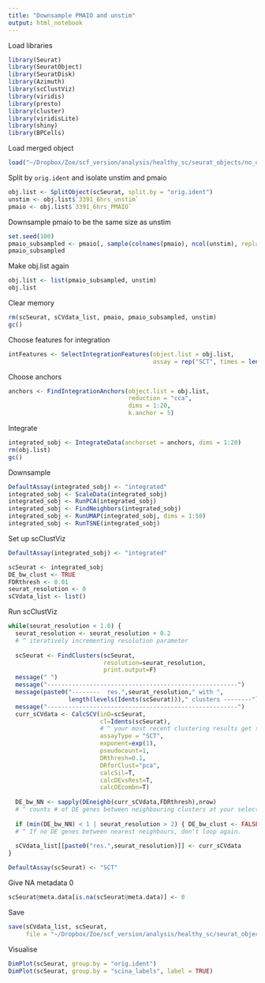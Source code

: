 ```yaml
---
title: "Downsample PMAIO and unstim"
output: html_notebook
---
```


Load libraries

```r
library(Seurat)
library(SeuratObject)
library(SeuratDisk)
library(Azimuth)
library(scClustViz)
library(viridis)
library(presto)
library(cluster)
library(viridisLite)
library(shiny)
library(BPCells)
```

Load merged object

```r
load("~/Dropbox/Zoe/scf_version/analysis/healthy_sc/seurat_objects/no_dropletQC/3391/merged_3391_stimulation_scClustViz.RData")
```

Split by `orig.ident` and isolate unstim and pmaio

```r
obj.list <- SplitObject(scSeurat, split.by = "orig.ident")
unstim <- obj.list$`3391_6hrs_unstim`
pmaio <- obj.list$`3391_6hrs_PMAIO`
```

Downsample pmaio to be the same size as unstim

```r
set.seed(100)
pmaio_subsampled <- pmaio[, sample(colnames(pmaio), ncol(unstim), replace=F)]
pmaio_subsampled
```

Make obj.list again

```r
obj.list <- list(pmaio_subsampled, unstim)
obj.list
```

Clear memory

```r
rm(scSeurat, sCVdata_list, pmaio, pmaio_subsampled, unstim)
gc()
```

Choose features for integration

```r
intFeatures <- SelectIntegrationFeatures(object.list = obj.list,
                                         assay = rep("SCT", times = length(obj.list)))
```

Choose anchors

```r
anchors <- FindIntegrationAnchors(object.list = obj.list,
                                  reduction = "cca",
                                  dims = 1:20,
                                  k.anchor = 5)
```

Integrate

```r
integrated_sobj <- IntegrateData(anchorset = anchors, dims = 1:20)
rm(obj.list)
gc()
```

Downsample

```r
DefaultAssay(integrated_sobj) <- "integrated"
integrated_sobj <- ScaleData(integrated_sobj)
integrated_sobj <- RunPCA(integrated_sobj)
integrated_sobj <- FindNeighbors(integrated_sobj)
integrated_sobj <- RunUMAP(integrated_sobj, dims = 1:50)
integrated_sobj <- RunTSNE(integrated_sobj)
```

Set up scClustViz

```r
DefaultAssay(integrated_sobj) <- "integrated"

scSeurat <- integrated_sobj
DE_bw_clust <- TRUE
FDRthresh <- 0.01
seurat_resolution <- 0
sCVdata_list <- list()
```

Run scClustViz

```r
while(seurat_resolution < 1.0) {
  seurat_resolution <- seurat_resolution + 0.2
  # ^ iteratively incrementing resolution parameter
  
  scSeurat <- FindClusters(scSeurat,
                           resolution=seurat_resolution,
                           print.output=F)
  message(" ")
  message("------------------------------------------------------")
  message(paste0("--------  res.",seurat_resolution," with ",
                 length(levels(Idents(scSeurat)))," clusters --------"))
  message("------------------------------------------------------")
  curr_sCVdata <- CalcSCV(inD=scSeurat,
                          cl=Idents(scSeurat),
                          # ^ your most recent clustering results get stored in the Seurat "ident" slot
                          assayType = "SCT",
                          exponent=exp(1),
                          pseudocount=1,
                          DRthresh=0.1,
                          DRforClust="pca",
                          calcSil=T,
                          calcDEvsRest=T,
                          calcDEcombn=T)
  
  DE_bw_NN <- sapply(DEneighb(curr_sCVdata,FDRthresh),nrow)
  # ^ counts # of DE genes between neighbouring clusters at your selected FDR threshold
  
  if (min(DE_bw_NN) < 1 | seurat_resolution > 2) { DE_bw_clust <- FALSE }
  # ^ If no DE genes between nearest neighbours, don't loop again.
  
  sCVdata_list[[paste0("res.",seurat_resolution)]] <- curr_sCVdata
}

DefaultAssay(scSeurat) <- "SCT"
```

Give NA metadata 0

```r
scSeurat@meta.data[is.na(scSeurat@meta.data)] <- 0
```

Save

```r
save(sCVdata_list, scSeurat,
     file = "~/Dropbox/Zoe/scf_version/analysis/healthy_sc/seurat_objects/no_dropletQC/3391/integrated_3391_stimulation_pmaio_unstim_downsampled_cca_kanchor5_scClustViz.RData")
```

Visualise

```r
DimPlot(scSeurat, group.by = "orig.ident")
DimPlot(scSeurat, group.by = "scina_labels", label = TRUE)
```



